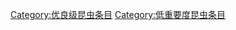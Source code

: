 {{emptycat}}
{{昆虫条目统计表}}

[[Category:优良级昆虫条目|Category:优良级昆虫条目]]
[[Category:低重要度昆虫条目|Category:低重要度昆虫条目]]